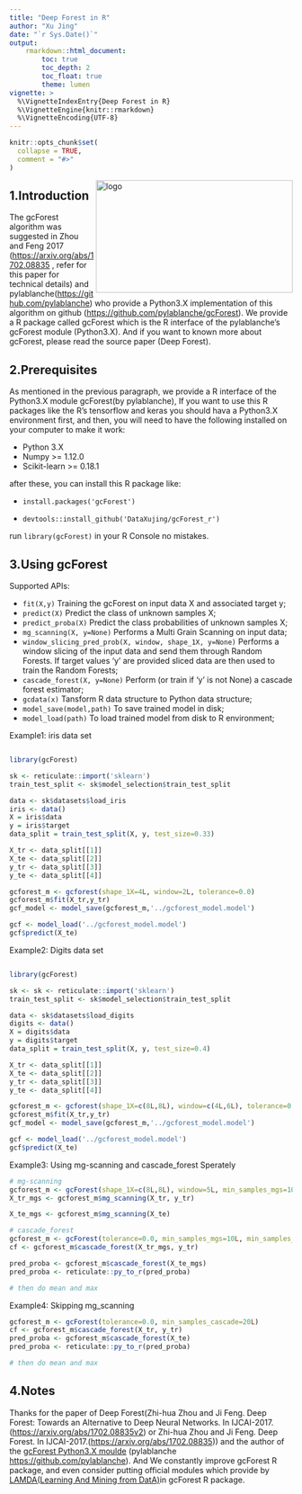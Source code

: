 ```yaml
---
title: "Deep Forest in R"
author: "Xu Jing"
date: "`r Sys.Date()`"
output:
    rmarkdown::html_document:
        toc: true
        toc_depth: 2
        toc_float: true
        theme: lumen
vignette: >
  %\VignetteIndexEntry{Deep Forest in R}
  %\VignetteEngine{knitr::rmarkdown}
  %\VignetteEncoding{UTF-8}
---
```


```r
knitr::opts_chunk$set(
  collapse = TRUE,
  comment = "#>"
)
```

<a href="https://github.com/DataXujing/gcForest_r/"><img src="logo.png" align="right" alt="logo" height="200" width="350" /></a>


## 1.Introduction

The gcForest algorithm was suggested in Zhou and Feng 2017 (<https://arxiv.org/abs/1702.08835> , refer for this paper for technical details) and pylablanche(<https://github.com/pylablanche>) who provide a Python3.X implementation of this algorithm on github (<https://github.com/pylablanche/gcForest>). We provide a R package called gcForest which is the R interface of the  pylablanche's gcForest module (Python3.X). And if you want to known more about gcForest, please read the source paper (Deep Forest).

## 2.Prerequisites

As mentioned in the previous paragraph, we provide a R interface of the Python3.X module gcForest(by pylablanche), If you want to use this R packages like the R's tensorflow and keras you should hava a Python3.X environment first, and then, you will need to have the following installed on your computer to make it work:

+ Python 3.X
+ Numpy >= 1.12.0
+ Scikit-learn >= 0.18.1

after these, you can install this R package like:

+ `install.packages('gcForest')`

+ `devtools::install_github('DataXujing/gcForest_r')`

run `library(gcForest)` in your R Console no mistakes.


## 3.Using gcForest

Supported APIs:

+ `fit(X,y)` Training the gcForest on input data X and associated target y;
+ `predict(X)` Predict the class of unknown samples X;
+ `predict_proba(X)` Predict the class probabilities of unknown samples X;
+ `mg_scanning(X, y=None)` Performs a Multi Grain Scanning on input data;
+ `window_slicing_pred_prob(X, window, shape_1X, y=None)` Performs a window slicing of the input data and send them through Random Forests. If target values 'y' are provided sliced data are then used to train the Random Forests;
+ `cascade_forest(X, y=None)` Perform (or train if 'y' is not None) a cascade forest estimator;
+ `gcdata(x)` Tansform R data structure to Python data structure;
+ `model_save(model,path)` To save trained model in disk;
+ `model_load(path)` To load trained model from disk to R environment;

Example1: iris data set

```r

library(gcForest)

sk <- reticulate::import('sklearn')
train_test_split <- sk$model_selection$train_test_split

data <- sk$datasets$load_iris
iris <- data()
X = iris$data
y = iris$target
data_split = train_test_split(X, y, test_size=0.33)

X_tr <- data_split[[1]]
X_te <- data_split[[2]]
y_tr <- data_split[[3]]
y_te <- data_split[[4]]

gcforest_m <- gcforest(shape_1X=4L, window=2L, tolerance=0.0)
gcforest_m$fit(X_tr,y_tr)
gcf_model <- model_save(gcforest_m,'../gcforest_model.model')

gcf <- model_load('../gcforest_model.model')
gcf$predict(X_te)

```

Example2: Digits data set

```r

library(gcForest)

sk <- sk <- reticulate::import('sklearn')
train_test_split <- sk$model_selection$train_test_split

data <- sk$datasets$load_digits
digits <- data()
X = digits$data
y = digits$target
data_split = train_test_split(X, y, test_size=0.4)

X_tr <- data_split[[1]]
X_te <- data_split[[2]]
y_tr <- data_split[[3]]
y_te <- data_split[[4]]

gcforest_m <- gcforest(shape_1X=c(8L,8L), window=c(4L,6L), tolerance=0.0, min_samples_mgs=10L, min_samples_cascade=7L)
gcforest_m$fit(X_tr,y_tr)
gcf_model <- model_save(gcforest_m,'../gcforest_model.model')

gcf <- model_load('../gcforest_model.model')
gcf$predict(X_te)
```

Example3: Using mg-scanning and cascade_forest Sperately

```r
# mg-scanning
gcforest_m <- gcForest(shape_1X=c(8L,8L), window=5L, min_samples_mgs=10L, min_samples_cascade=7L)
X_tr_mgs <- gcforest_m$mg_scanning(X_tr, y_tr)

X_te_mgs <- gcforest_m$mg_scanning(X_te)

# cascade_forest
gcforest_m <- gcForest(tolerance=0.0, min_samples_mgs=10L, min_samples_cascade=7L)
cf <- gcforest_m$cascade_forest(X_tr_mgs, y_tr)

pred_proba <- gcforest_m$cascade_forest(X_te_mgs)
pred_proba <- reticulate::py_to_r(pred_proba)

# then do mean and max
```

Example4: Skipping mg_scanning

```r
gcforest_m <- gcForest(tolerance=0.0, min_samples_cascade=20L)
cf <- gcforest_m$cascade_forest(X_tr, y_tr)
pred_proba <- gcforest_m$cascade_forest(X_te)
pred_proba <- reticulate::py_to_r(pred_proba)

# then do mean and max

```

## 4.Notes

Thanks for the paper of Deep Forest(Zhi-hua Zhou and Ji Feng. Deep Forest: Towards an Alternative to Deep Neural Networks.
            In IJCAI-2017. (<https://arxiv.org/abs/1702.08835v2>) or Zhi-hua Zhou and Ji Feng. Deep Forest. In IJCAI-2017.(<https://arxiv.org/abs/1702.08835>)) and the author of the [gcForest Python3.X moulde](https://github.com/pylablanche/gcForest) (pylablanche <https://github.com/pylablanche>). And We constantly improve gcForest R package, and even consider putting official modules which provide by  [LAMDA(Learning And Mining from DatA)](http://lamda.nju.edu.cn/code_gcForest.ashx?AspxAutoDetectCookieSupport=1)in gcForest R package.



